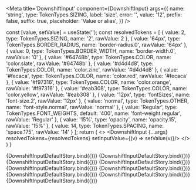

<Meta 
  title='DownshiftInput'
  component={DownshiftInput}
  args={{
    name: 'string',
    type: TokenTypes.SIZING,
    label: 'size',
    error: '',
    value: '12',
    prefix: false,
    suffix: true,
    placeholder: 'Value or alias',
  }}
/>

<ArgsTable of={DownshiftInput} />

  const [value, setValue] = useState('');
  const resolvedTokens = [
  {
    value: 2,
    type: TokenTypes.SIZING,
    name: '2',
    rawValue: 2
  },
  {
    value: '64px',
    type: TokenTypes.BORDER_RADIUS,
    name: 'border-radius.0',
    rawValue: '64px'
  },
  {
      value: 0,
      type: TokenTypes.BORDER_WIDTH,
      name: 'border-width.0',
      rawValue: '0'
  },
  {
    value: '#64748b',
    type: TokenTypes.COLOR,
    name: 'color.slate',
    rawValue: '#64748b'
  },
  {
    value: '#d4d4d8',
    type: TokenTypes.COLOR,
    name: 'color.zinc',
    rawValue: '#d4d4d8'
  },
  {
    value: '#fecaca',
    type: TokenTypes.COLOR,
    name: 'color.red',
    rawValue: '#fecaca'
  },
  {
    value: '#f97316',
    type: TokenTypes.COLOR,
    name: 'color.orange',
    rawValue: '#f97316'
  },
  {
    value: '#eab308',
    type: TokenTypes.COLOR,
    name: 'color.yellow',
    rawValue: '#eab308'
  },
  {
    value: '12px',
    type: 'fontSizes',
    name: 'font-size.2',
    rawValue: '12px'
  },
  {
    value: 'normal',
    type: TokenTypes.OTHER,
    name: 'font-style.normal',
    rawValue: 'normal'
  },
  {
    value: 'Regular',
    type: TokenTypes.FONT_WEIGHTS,
    default: '400',
    name: 'font-weight.regular',
    rawValue: 'Regular'
  },
  {
    value: '15%',
    type: 'opacity',
    name: 'opacity.15',
    rawValue: '15%'
  },
  {
    value: 14,
    type: TokenTypes.SPACING,
    name: 'space.175',
    rawValue: '14'
  }
];
  return (
    <>
    <DownshiftInput {...args} resolvedTokens={resolvedTokens} setInputValue={(v) => setValue(v)}/>
    </>
  )
}

<Canvas>
  <Story name='Default'>
    {DownshiftInputDefaultStory.bind({})}
  </Story>
  <Story name='Color' args={{
    name: 'color',
    type: TokenTypes.COLOR,
    label: 'color',
    error: '',
    value: '#F8FAFC',
    prefix: false,
    suffix: true,
    placeholder: '#000000, hsla(), rgba() or {alias}',
  }}>
    {DownshiftInputDefaultStory.bind({})}
  </Story>
  <Story name='Border Radius' args={{
    name: 'color',
    type: TokenTypes.BORDER_RADIUS,
    label: 'border-radius',
    error: '',
    value: '64px',
    prefix: false,
    suffix: true,
    placeholder: 'Value or alias',
  }}>
    {DownshiftInputDefaultStory.bind({})}
  </Story>
  <Story name='Border Width' args={{
    name: 'Border-Width',
    type: TokenTypes.BORDER_WIDTH,
    label: 'border-width',
    error: '',
    value: '0',
    prefix: false,
    suffix: true,
    placeholder: 'Value or alias',
  }}>
    {DownshiftInputDefaultStory.bind({})}
  </Story>
  <Story name='Font Size' args={{
    name: 'font-size.2',
    type: TokenTypes.FONT_SIZE,
    label: 'font-size',
    error: '',
    value: '12px',
    prefix: false,
    suffix: true,
    placeholder: 'Value or alias',
  }}>
    {DownshiftInputDefaultStory.bind({})}
  </Story>
  <Story name='Other' args={{
    name: 'font-style.normal',
    type: TokenTypes.OTHER,
    label: 'font-size',
    error: '',
    value: 'normal',
    prefix: false,
    suffix: true,
    placeholder: 'Value or alias',
  }}>
    {DownshiftInputDefaultStory.bind({})}
  </Story>
  <Story name='Font-Weight' args={{
    name: 'font-weight.regular',
    type: TokenTypes.FONT_WEIGHTS,
    label: 'font-size',
    error: '',
    value: 'Regular',
    prefix: false,
    suffix: true,
    placeholder: 'Value or alias',
  }}>
    {DownshiftInputDefaultStory.bind({})}
  </Story>
  <Story name='Opacity' args={{
    name: 'opacity.15',
    type: TokenTypes.OPACITY,
    label: 'opacity',
    error: '',
    value: '15%',
    prefix: false,
    suffix: true,
    placeholder: 'Value or alias',
  }}>
    {DownshiftInputDefaultStory.bind({})}
  </Story>
  <Story name='Spacing' args={{
    name: 'space.175',
    type: TokenTypes.SPACING,
    label: 'spacing',
    error: '',
    value: 14,
    prefix: false,
    suffix: true,
    placeholder: 'Value or alias',
  }}>
    {DownshiftInputDefaultStory.bind({})}
  </Story>
</Canvas>

